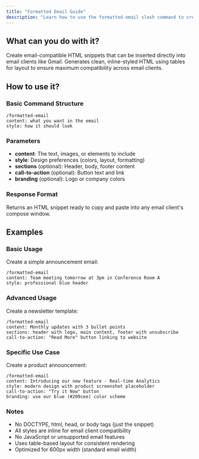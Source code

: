 ```yaml
---
title: "Formatted Email Guide"
description: "Learn how to use the formatted-email slash command to create email-compatible HTML snippets"
---
```


## What can you do with it?

Create email-compatible HTML snippets that can be inserted directly into email clients like Gmail. Generates clean, inline-styled HTML using tables for layout to ensure maximum compatibility across email clients.

## How to use it?

### Basic Command Structure
```
/formatted-email
content: what you want in the email
style: how it should look
```

### Parameters
- **content**: The text, images, or elements to include
- **style**: Design preferences (colors, layout, formatting)
- **sections** (optional): Header, body, footer content
- **call-to-action** (optional): Button text and link
- **branding** (optional): Logo or company colors

### Response Format
Returns an HTML snippet ready to copy and paste into any email client's compose window.

## Examples

### Basic Usage
Create a simple announcement email:
```
/formatted-email
content: Team meeting tomorrow at 3pm in Conference Room A
style: professional blue header
```

### Advanced Usage
Create a newsletter template:
```
/formatted-email
content: Monthly updates with 3 bullet points
sections: header with logo, main content, footer with unsubscribe
call-to-action: "Read More" button linking to website
```

### Specific Use Case
Create a product announcement:
```
/formatted-email
content: Introducing our new feature - Real-time Analytics
style: modern design with product screenshot placeholder
call-to-action: "Try it Now" button
branding: use our blue (#209cee) color scheme
```

### Notes
- No DOCTYPE, html, head, or body tags (just the snippet)
- All styles are inline for email client compatibility
- No JavaScript or unsupported email features
- Uses table-based layout for consistent rendering
- Optimized for 600px width (standard email width) 
